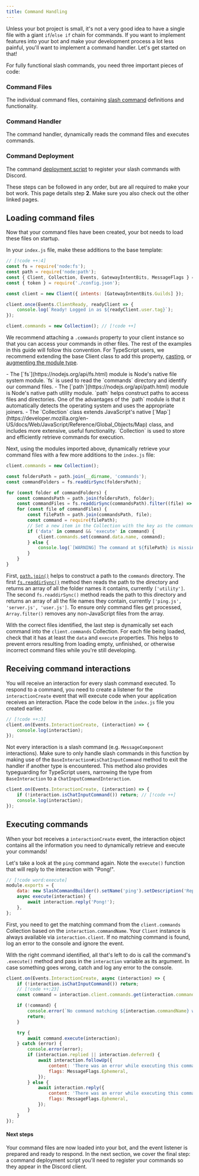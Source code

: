 ```yaml
---
title: Command Handling
---
```



Unless your bot project is small, it's not a very good idea to have a single file with a giant `if`/`else if` chain for commands. If you want to implement features into your bot and make your development process a lot less painful, you'll want to implement a command handler. Let's get started on that!

For fully functional slash commands, you need three important pieces of code:

<Steps>
<Step>

### Command Files

The individual command files, containing [slash command](/guide/legacy/app-creation/creating-commands) definitions and functionality.

</Step>
<Step>

### Command Handler

The command handler, dynamically reads the command files and executes commands.

</Step>
<Step>

### Command Deployment

The command [deployment script](/guide/legacy/app-creation/deploying-commands) to register your slash commands with Discord.

</Step>
</Steps>

These steps can be followed in any order, but are all required to make your bot work. This page details step **2**. Make sure you also check out the other linked pages.

## Loading command files

Now that your command files have been created, your bot needs to load these files on startup.

In your `index.js` file, make these additions to the base template:

```js title="index.js" lineNumbers
// [!code ++:4]
const fs = require('node:fs');
const path = require('node:path');
const { Client, Collection, Events, GatewayIntentBits, MessageFlags } = require('discord.js');
const { token } = require('./config.json');

const client = new Client({ intents: [GatewayIntentBits.Guilds] });

client.once(Events.ClientReady, readyClient => {
	console.log(`Ready! Logged in as ${readyClient.user.tag}`);
});

client.commands = new Collection(); // [!code ++]
```

We recommend attaching a `.commands` property to your client instance so that you can access your commands in other files. The rest of the examples in this guide will follow this convention. For TypeScript users, we recommend extending the base Client class to add this property, [casting](https://www.typescripttutorial.net/typescript-tutorial/type-casting/), or [augmenting the module type](https://www.typescriptlang.org/docs/handbook/declaration-merging.html#module-augmentation).

<Callout>
	- The [`fs`](https://nodejs.org/api/fs.html) module is Node's native file system module. `fs` is used to read the `commands` directory and identify our command files.
	- The [`path`](https://nodejs.org/api/path.html) module is Node's native path utility module. `path` helps construct paths to access files and directories. One of the advantages of the `path` module is that it automatically detects the operating system and uses the appropriate joiners.
	- The `Collection` class extends JavaScript's native [`Map`](https://developer.mozilla.org/en-US/docs/Web/JavaScript/Reference/Global_Objects/Map) class, and includes more extensive, useful functionality. `Collection` is used to store and efficiently retrieve commands for execution.
</Callout>

Next, using the modules imported above, dynamically retrieve your command files with a few more additions to the `index.js` file:

```js title="index.js" lineNumbers=12
client.commands = new Collection();

const foldersPath = path.join(__dirname, 'commands');
const commandFolders = fs.readdirSync(foldersPath);

for (const folder of commandFolders) {
	const commandsPath = path.join(foldersPath, folder);
	const commandFiles = fs.readdirSync(commandsPath).filter((file) => file.endsWith('.js'));
	for (const file of commandFiles) {
		const filePath = path.join(commandsPath, file);
		const command = require(filePath);
		// Set a new item in the Collection with the key as the command name and the value as the exported module
		if ('data' in command && 'execute' in command) {
			client.commands.set(command.data.name, command);
		} else {
			console.log(`[WARNING] The command at ${filePath} is missing a required "data" or "execute" property.`);
		}
	}
}
```

First, [`path.join()`](https://nodejs.org/api/path.html) helps to construct a path to the `commands` directory. The first [`fs.readdirSync()`](https://nodejs.org/api/fs.html#fs_fs_readdirsync_path_options) method then reads the path to the directory and returns an array of all the folder names it contains, currently `['utility']`. The second `fs.readdirSync()` method reads the path to this directory and returns an array of all the file names they contain, currently `['ping.js', 'server.js', 'user.js']`. To ensure only command files get processed, `Array.filter()` removes any non-JavaScript files from the array.

With the correct files identified, the last step is dynamically set each command into the `client.commands` Collection. For each file being loaded, check that it has at least the `data` and `execute` properties. This helps to prevent errors resulting from loading empty, unfinished, or otherwise incorrect command files while you're still developing.

## Receiving command interactions

You will receive an interaction for every slash command executed. To respond to a command, you need to create a listener for the `interactionCreate` event that will execute code when your application receives an interaction. Place the code below in the `index.js` file you created earlier.

```js title="index.js" lineNumbers=32
// [!code ++:3]
client.on(Events.InteractionCreate, (interaction) => {
	console.log(interaction);
});
```

Not every interaction is a slash command (e.g. `MessageComponent` interactions). Make sure to only handle slash commands in this function by making use of the `BaseInteraction#isChatInputCommand` method to exit the handler if another type is encountered. This method also provides typeguarding for TypeScript users, narrowing the type from `BaseInteraction` to a `ChatInputCommandInteraction`.

```js title="index.js" lineNumbers=32 
client.on(Events.InteractionCreate, (interaction) => {
	if (!interaction.isChatInputCommand()) return; // [!code ++]
	console.log(interaction);
});
```

## Executing commands

When your bot receives a `interactionCreate` event, the interaction object contains all the information you need to dynamically retrieve and execute your commands!

Let's take a look at the `ping` command again. Note the `execute()` function that will reply to the interaction with "Pong!".

```js title="commands/utility/ping.js"
// [!code word:execute]
module.exports = {
	data: new SlashCommandBuilder().setName('ping').setDescription('Replies with Pong!'),
	async execute(interaction) {
		await interaction.reply('Pong!');
	},
};
```

First, you need to get the matching command from the `client.commands` Collection based on the `interaction.commandName`. Your `Client` instance is always available via `interaction.client`. If no matching command is found, log an error to the console and ignore the event.

With the right command identified, all that's left to do is call the command's `.execute()` method and pass in the `interaction` variable as its argument. In case something goes wrong, catch and log any error to the console.

```js title="index.js" lineNumbers=32
client.on(Events.InteractionCreate, async (interaction) => {
	if (!interaction.isChatInputCommand()) return;
	// [!code ++:23]
	const command = interaction.client.commands.get(interaction.commandName);

	if (!command) {
		console.error(`No command matching ${interaction.commandName} was found.`);
		return;
	}

	try {
		await command.execute(interaction);
	} catch (error) {
		console.error(error);
		if (interaction.replied || interaction.deferred) {
			await interaction.followUp({
				content: 'There was an error while executing this command!',
				flags: MessageFlags.Ephemeral,
			});
		} else {
			await interaction.reply({
				content: 'There was an error while executing this command!',
				flags: MessageFlags.Ephemeral,
			});
		}
	}
});
```

#### Next steps

Your command files are now loaded into your bot, and the event listener is prepared and ready to respond. In the next section, we cover the final step: a command deployment script you'll need to register your commands so they appear in the Discord client.

